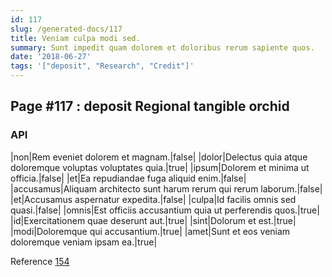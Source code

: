 ```yaml
---
id: 117
slug: /generated-docs/117
title: Veniam culpa modi sed.
summary: Sunt impedit quam dolorem et doloribus rerum sapiente quos.
date: '2018-06-27'
tags: '["deposit", "Research", "Credit"]'
---
```


## Page #117 : deposit Regional tangible orchid
### API

|non|Rem eveniet dolorem et magnam.|false|
|dolor|Delectus quia atque doloremque voluptas voluptates quia.|true|
|ipsum|Dolorem et minima ut officia.|false|
|et|Ea repudiandae fuga aliquid enim.|false|
|accusamus|Aliquam architecto sunt harum rerum qui rerum laborum.|false|
|et|Accusamus aspernatur expedita.|false|
|culpa|Id facilis omnis sed quasi.|false|
|omnis|Est officiis accusantium quia ut perferendis quos.|true|
|id|Exercitationem quae deserunt aut.|true|
|sint|Dolorum et est.|true|
|modi|Doloremque qui accusantium.|true|
|amet|Sunt et eos veniam doloremque veniam ipsam ea.|true|

Reference [154](/154)



